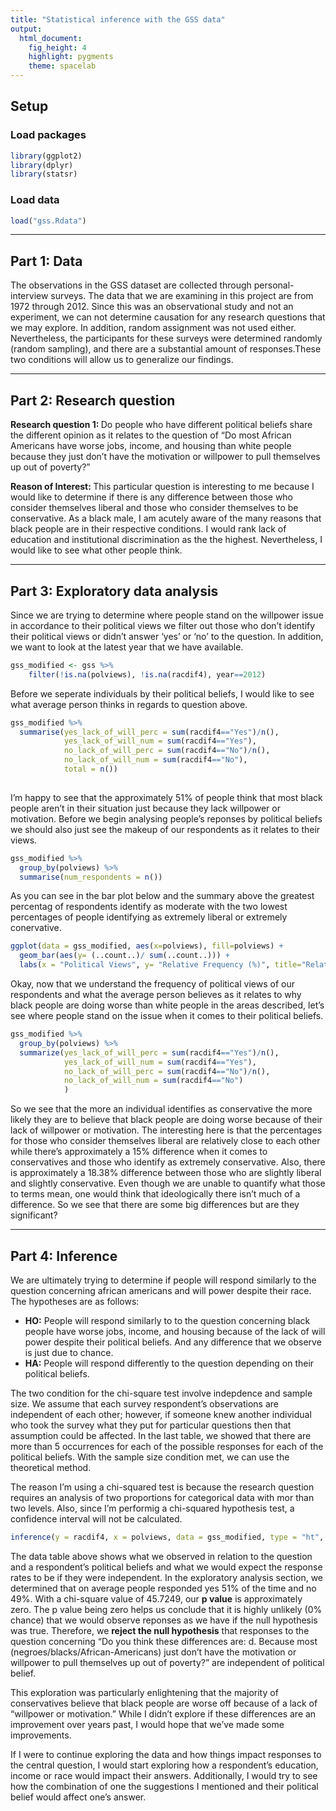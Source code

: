 ```yaml
---
title: "Statistical inference with the GSS data"
output: 
  html_document: 
    fig_height: 4
    highlight: pygments
    theme: spacelab
---
```


## Setup

### Load packages

```r
library(ggplot2)
library(dplyr)
library(statsr)
```

### Load data

```r
load("gss.Rdata")
```



* * *

## Part 1: Data
The observations in the GSS dataset are collected through personal-interview surveys. The data that we are examining in this project
are from 1972 through 2012. Since this was an observational study and not an experiment, we can not determine causation for any research
questions that we may explore. In addition, random assignment was not used either. Nevertheless, the participants for these surveys were determined randomly (random sampling), and there are a substantial amount of responses.These two conditions will allow us to generalize our findings.

* * *

## Part 2: Research question
**Research question 1: ** Do people who have different political beliefs share the different opinion as it relates to the question of 
"Do most African Americans have worse jobs, income, and housing than white people because they just don't have the motivation or willpower to pull themselves up out of poverty?"

**Reason of Interest: ** This particular question is interesting to me because I would like to determine if there is any difference
between those who consider themselves liberal and those who consider themselves to be conservative. As a black male,
I am acutely aware of the many reasons that black people are in their respective conditions. I would rank lack of education and institutional 
discrimination as the the highest. Nevertheless, I would like to see what other people think.


* * *

## Part 3: Exploratory data analysis
Since we are trying to determine where people stand on the willpower issue in accordance to their political views we filter out those 
who don't identify their political views or didn't answer 'yes' or 'no' to the question. In addition, we want to look at the latest
year that we have available.

```r
gss_modified <- gss %>%
    filter(!is.na(polviews), !is.na(racdif4), year==2012)
```

Before we seperate individuals by their political beliefs, I would like to see what average person thinks in regards to question above.

```r
gss_modified %>%
  summarise(yes_lack_of_will_perc = sum(racdif4=="Yes")/n(),
            yes_lack_of_will_num = sum(racdif4=="Yes"),
            no_lack_of_will_perc = sum(racdif4=="No")/n(),
            no_lack_of_will_num = sum(racdif4=="No"),
            total = n())
  
```
I'm happy to see that the approximately 51% of people think that most black people aren't in their situation just because they lack 
willpower or motivation. Before we begin analysing people's reponses by political beliefs we should also just see the makeup of our respondents as it relates to their views.

```r
gss_modified %>%
  group_by(polviews) %>%
  summarise(num_respondents = n())
```

As you can see in the bar plot below and the summary above the greatest percentag of respondents identify as moderate with the two lowest percentages of people identifying as extremely liberal or extremely conervative.

```r
ggplot(data = gss_modified, aes(x=polviews), fill=polviews) + 
  geom_bar(aes(y= (..count..)/ sum(..count..))) + 
  labs(x = "Political Views", y= "Relative Frequency (%)", title="Relative Frequency of Political Views")
```

Okay, now that we understand the frequency of political views of our respondents and what the average person believes as it relates to why black people are doing worse than white people in the areas described, let's see where people stand on the issue when it comes to their political beliefs.

```r
gss_modified %>%
  group_by(polviews) %>%
  summarize(yes_lack_of_will_perc = sum(racdif4=="Yes")/n(),
            yes_lack_of_will_num = sum(racdif4=="Yes"),
            no_lack_of_will_perc = sum(racdif4=="No")/n(),
            no_lack_of_will_num = sum(racdif4=="No")
            )
```

So we see that the more an individual identifies as conservative the more likely they are to believe that black people are doing worse because of their lack of willpower or motivation. The interesting here is that the percentages for those who consider themselves liberal are relatively close to each other while there's approximately a 15% difference when it comes to conservatives and those who identify as extremely conservative. Also, there is approximately a 18.38% difference between those who are slightly liberal and slightly conservative. Even though we are unable to quantify what those to terms mean, one would think that ideologically there isn't much of a difference. So we see that there are some big differences but are they significant?

* * *

## Part 4: Inference
We are ultimately trying to determine if people will respond similarly to the question concerning african americans and will power despite their race.
The hypotheses are as follows:
 <ul>
 <li> <b>HO:</b> People will respond similarly to to the question concerning black people have worse jobs, income, and housing because of the lack of will power despite their political beliefs. And any difference that we observe is just due to chance.</li>
 <li><strong>HA:</strong> People will respond differently to the question depending on their political beliefs. </li>
 </ul>
 
 The two condition for the chi-square test involve indepdence and sample size. We assume that each survey respondent's observations are independent of each other; however, if someone knew another individual who took the survey what they put for particular questions then that
assumption could be affected. In the last table, we showed that there are more than 5 occurrences for each of the possible responses for each of the political beliefs. With the sample size condition met, we can use the theoretical method.

The reason I'm using a chi-squared test is because the research question requires an analysis of two proportions for categorical data with mor than two levels. Also, since I'm performig a chi-squared hypothesis test, a confidence interval will not be calculated.  

```r
inference(y = racdif4, x = polviews, data = gss_modified, type = "ht", statistic = "proportion", success = "Yes", method = "theoretical", alternative = "greater")
```


The data table above shows what we observed in relation to the question and a respondent's political beliefs and what we would expect the response rates to be if they were independent. In the exploratory analysis section, we determined that on average people responded yes 51% of the time  and no 49%. With a chi-square value of 45.7249, our **p value** is approximately zero. The p value being zero helps us conclude that it is highly unlikely (0% chance) that we would observe reponses as we have if the null hypothesis was true. Therefore, we **reject the null hypothesis** that responses to the question concerning "Do you think these differences are: d. Because most (negroes/blacks/African-Americans) just don't have the motivation or willpower to pull themselves up out of poverty?" are independent of political belief.

This exploration was particularly enlightening that the majority of conservatives believe that black people are worse off because of a lack of "willpower or motivation." While I didn't explore if these differences are an improvement over years past, I would hope that we've made some improvements.

If I were to continue exploring the data and how things impact responses to the central question, I would start exploring how a respondent's education, income or race would impact their answers. Additionally, I would try to see how the combination of one the suggestions I mentioned and their political belief would affect one's answer. 
